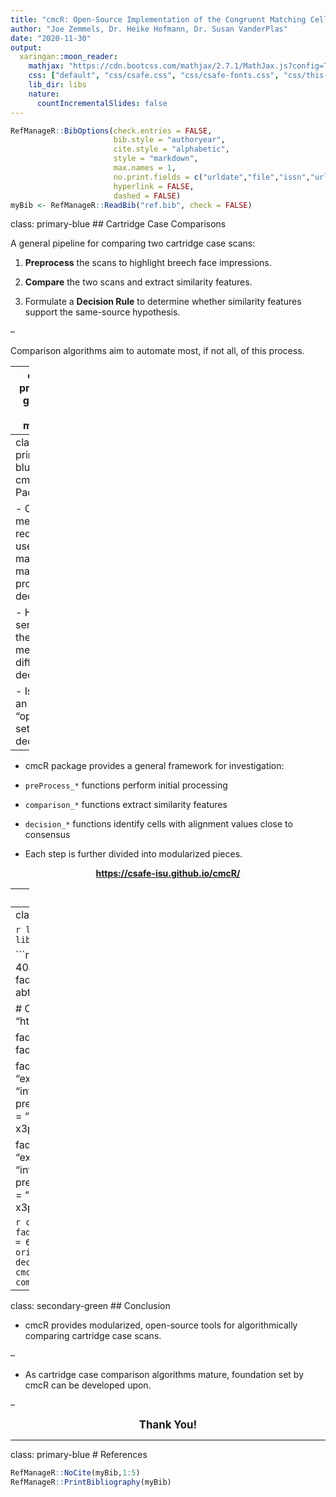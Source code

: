 ```yaml
---
title: "cmcR: Open-Source Implementation of the Congruent Matching Cells method"
author: "Joe Zemmels, Dr. Heike Hofmann, Dr. Susan VanderPlas"
date: "2020-11-30"
output:
  xaringan::moon_reader:
    mathjax: "https://cdn.bootcss.com/mathjax/2.7.1/MathJax.js?config=TeX-MML-AM_HTMLorMML"
    css: ["default", "css/csafe.css", "css/csafe-fonts.css", "css/this-presentation.css"]
    lib_dir: libs
    nature:
      countIncrementalSlides: false
---
```


```r
RefManageR::BibOptions(check.entries = FALSE,
                       bib.style = "authoryear",
                       cite.style = "alphabetic",
                       style = "markdown",
                       max.names = 1,
                       no.print.fields = c("urldate","file","issn","url","keywords","language","abstract"),
                       hyperlink = FALSE,
                       dashed = FALSE)
myBib <- RefManageR::ReadBib("ref.bib", check = FALSE)
```

class: primary-blue
## Cartridge Case Comparisons


A general pipeline for comparing two cartridge case scans:

1. **Preprocess** the scans to highlight breech face impressions.

2. **Compare** the two scans and extract similarity features.

3. Formulate a **Decision Rule** to determine whether similarity features support the same-source hypothesis.

--

Comparison algorithms aim to automate most, if not all, of this process.

---
class: primary-green
# CMC method

- Algorithm developed at NIST that addresses Comparison and Decision Rule steps.

- Involves dividing a reference scan into a grid of cells that search for optimal alignment in target scan.

- Use estimated alignment (translation & rotation) and CCF as similarity features to classify matches.

```r
knitr::include_graphics("images/cmc_illustration.PNG")
```


---
class: primary-blue
## cmcR Package

- CMC method requires user to make many processing decisions.

- How sensitive is the method to different decisions?

  - Is there an "optimal" set of decisions?

--

- cmcR package provides a general framework for investigation:

 - `preProcess_*` functions perform initial processing
 
 - `comparison_*` functions extract similarity features
 
 - `decision_*` functions identify cells with alignment values close to consensus

 - Each step is further divided into modularized pieces.

<center> <b> <a href="https://csafe-isu.github.io/cmcR/">https://csafe-isu.github.io/cmcR/</a> </b> </center>

<!-- - [**Package Website Link**](https://csafe-isu.github.io/cmcR/) -->

---
class: secondary-green
## Preprocessing Example

```r
fadul1.1 <- x3ptools::x3p_read("https://tsapps.nist.gov/NRBTD/Studies/CartridgeMeasurement/DownloadMeasurement/2d9cc51f-6f66-40a0-973a-a9292dbee36d")

fadul1.1 %>%
  preProcess_crop(region = "exterior",...) %>%
  preProcess_crop(region = "interior",...) %>%
  preProcess_removeTrend(...) %>%
  preProcess_gaussFilter(...)
```

```r
knitr::include_graphics("images/preProcessDiagram.png")
```

---
class: secondary-blue
## Comparison & Decision Rule

```r
library(cmcR)
library(x3ptools)
library(magrittr)
library(dplyr)
```


```r
fadul1.1_id <- "DownloadMeasurement/2d9cc51f-6f66-40a0-973a-a9292dbee36d"
# Same source comparison
fadul1.2_id <- "DownloadMeasurement/cb296c98-39f5-46eb-abff-320a2f5568e8"

# Code to download breech face impressions:
nbtrd_url <- "https://tsapps.nist.gov/NRBTD/Studies/CartridgeMeasurement/"

fadul1.1_raw <- x3p_read(paste0(nbtrd_url,fadul1.1_id))
fadul1.2_raw <- x3p_read(paste0(nbtrd_url,fadul1.2_id))

fadul1.1 <- fadul1.1_raw %>%
  preProcess_crop(region = "exterior",
                  radiusOffset = -30) %>%
  preProcess_crop(region = "interior",
                  radiusOffset = 200) %>%
  preProcess_removeTrend(statistic = "quantile",
                                 tau = .5,
                                 method = "fn") %>%
  preProcess_gaussFilter() %>%
  x3ptools::sample_x3p()

fadul1.2 <- fadul1.2_raw %>%
  preProcess_crop(region = "exterior",
                  radiusOffset = -30) %>%
  preProcess_crop(region = "interior",
                  radiusOffset = 200) %>%
  preProcess_removeTrend(statistic = "quantile",
                                 tau = .5,
                                 method = "fn") %>%
  preProcess_gaussFilter() %>%
  x3ptools::sample_x3p()
```
```r
comparisonData <- comparison_allTogether(reference = fadul1.1,
                                         target = fadul1.2,
                                         theta = -24, #degrees
                                         numCells = 64)
comparisonData <- comparisonData %>%
  mutate(originalMethodClassif = decision_CMC(cellIndex,x,y,theta,pairwiseCompCor))
plt <- cmcPlot(fadul1.1,fadul1.2,
        reference_v_target_CMCs = comparisonData,
        x3pNames = c("Fadul 1-1","Fadul 1-2"))
```


```r
comparisonData <- comparison_allTogether(reference = fadul1.1,
                                         target = fadul1.2,
                                         theta = -24, #degrees
                                         numCells = 64) #8x8 grid
comparisonData <- mutate(comparisonData,
                         originalMethodClassif = decision_CMC(cellIndex,x,y,theta,pairwiseCompCor))
cmcPlot(fadul1.1,fadul1.2,
        reference_v_target_CMCs = comparisonData)
```
```r
plt$CMCs +
  ggplot2::theme(plot.margin = ggplot2::margin(-7.5,0,0,0,"cm"))
```

---
class: secondary-green
## Conclusion

- cmcR provides modularized, open-source tools for algorithmically comparing cartridge case scans.

--

- As cartridge case comparison algorithms mature, foundation set by cmcR can be developed upon.

--

<center> <big> <b> Thank You! </b> </big> </center>


---
class: primary-blue
# References

```r
RefManageR::NoCite(myBib,1:5)
RefManageR::PrintBibliography(myBib)
```

